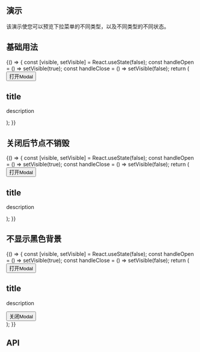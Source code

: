 
## 演示

该演示使您可以预览下拉菜单的不同类型，以及不同类型的不同状态。

## 基础用法

<Playground>
  {() => {
    const [visible, setVisible] = React.useState(false);
    const handleOpen = () => setVisible(true);
    const handleClose = () => setVisible(false);
    return (
      <div>
        <Button onClick={handleOpen}>打开Modal</Button>
        <Modal visible={visible} onClose={handleClose}>
          <div
            style={{
              backgroundColor: '#fff',
              width: 400,
              borderRadius: 4,
              padding: 24,
              paddingTop: 0,
              position: 'absolute',
              top: '50%',
              left: '50%',
              transform: 'translate(-50%, -50%)',
            }}
          >
            <h2>title</h2>
            <p>description</p>
          </div>
        </Modal>
      </div>
    );
  }}
</Playground>

## 关闭后节点不销毁

<Playground>
  {() => {
    const [visible, setVisible] = React.useState(false);
    const handleOpen = () => setVisible(true);
    const handleClose = () => setVisible(false);
    return (
      <div>
        <Button onClick={handleOpen}>打开Modal</Button>
        <Modal visible={visible} keepMounted onClose={handleClose}>
          <div
            style={{
              backgroundColor: '#fff',
              width: 400,
              borderRadius: 4,
              padding: 24,
              paddingTop: 0,
              position: 'absolute',
              top: '50%',
              left: '50%',
              transform: 'translate(-50%, -50%)',
            }}
          >
            <h2>title</h2>
            <p>description</p>
          </div>
        </Modal>
      </div>
    );
  }}
</Playground>

## 不显示黑色背景

<Playground>
  {() => {
    const [visible, setVisible] = React.useState(false);
    const handleOpen = () => setVisible(true);
    const handleClose = () => setVisible(false);
    return (
      <div>
        <Button onClick={handleOpen}>打开Modal</Button>
        <Modal visible={visible} hideBackdrop onClose={handleClose}>
          <div
            style={{
              backgroundColor: '#fff',
              width: 400,
              borderRadius: 4,
              padding: 24,
              paddingTop: 0,
              position: 'absolute',
              top: '50%',
              left: '50%',
              transform: 'translate(-50%, -50%)',
            }}
          >
            <h2>title</h2>
            <p>description</p>
            <Button mode="outlined" onClick={handleClose}>
              关闭Modal
            </Button>
          </div>
        </Modal>
      </div>
    );
  }}
</Playground>

## API

<Props of={Modal} />
